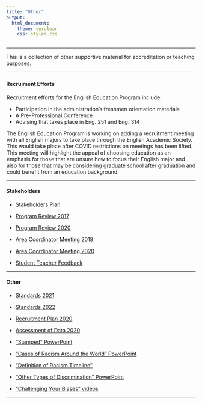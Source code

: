 ---
title: "Other"
output: 
  html_document:
    theme: cerulean
    css: styles.css
---

<script type="text/javascript">
 function showhide(id) {
    var e = document.getElementById(id);
    e.style.display = (e.style.display == 'block') ? 'none' : 'block';
 }
</script>

----

This is a collection of other supportive material for accreditation or teaching purposes.

----

### {.tabset .tabset-pills .tabset-fade}

#### Recruiment Efforts

<div style="padding-left:1px;">

Recruitment efforts for the English Education Program include:

* Participation in the administration’s freshmen orientation materials
* A Pre-Professional Conference
* Advising that takes place in Eng. 251 and Eng. 314
 

The English Education Program is working on adding a recruitment meeting with all English majors to take place through the English Academic Society.  This would take place after COVID restrictions on meetings has been lifted.  This meeting will highlight the appeal of choosing education as an emphasis for those that are unsure how to focus their English major and also for those that may be considering graduate school after graduation and could benefit from an education background.

</div>

----



#### Stakeholders

<div style="padding-left:1px;">

* [Stakeholders Plan](https://drive.google.com/file/d/1sSfg5lvAFO9ZzBZfRDrJ7QwIiv0_-Uj_/view?usp=sharing)

* [Program Review 2017](https://drive.google.com/file/d/1QntKGcKm9jrZlw0k0BTP07XtWfhx0Dbe/view?usp=sharing)

* [Program Review 2020](https://drive.google.com/file/d/1AKjw2yeWp_InWVVwOsRlvVs4gwiSUnwE/view?usp=sharing)

* [Area Coordinator Meeting 2018](https://drive.google.com/file/d/1fTI3mcSiywfbUBAedwJVYgWOyhe63HYb/view?usp=sharing)

* [Area Coordinator Meeting 2020](https://drive.google.com/file/d/1WHFBQvIfj97zm7GmfYBfvQwYCDUnBFgI/view?usp=sharing)

* [Student Teacher Feedback](https://drive.google.com/file/d/13PbUoFLpbo-bxLDGZK5Jeg8WM95PZcYA/view?usp=sharing)


</div>

----

#### Other

<div style="padding-left:1px;">

* [Standards 2021](https://drive.google.com/file/d/1tEFae7t4OtkxTz9SEtW4wolegmJhruEa/view?usp=sharing)

* [Standards 2022](https://drive.google.com/file/d/1T_mdH3POdECCFyVSkBTGORvt0SBGZw8b/view?usp=sharing)

* [Recruitment Plan 2020](https://drive.google.com/file/d/1clqQs-zahLoKpXLThl1ADMtwI6q4w5X3/view?usp=sharing)

* [Assessment of Data 2020](https://docs.google.com/document/d/1I2-dW4-OxDzW4UyL6-2-1ha8vcDR97qILd_YaL_laqg/edit?usp=sharing)

* ["Stamped" PowerPoint](https://drive.google.com/file/d/1VWJKPLI5sR-QfXU_tTVeSG66ioqJgn2R/view?usp=sharing)

* ["Cases of Racism Around the World" PowerPoint](https://docs.google.com/presentation/d/1j7i9jXmMANWImK3EKro4A8CyfxN0OmamLqbdipasY8c/edit?usp=sharing)

* ["Definition of Racism Timeline"](https://docs.google.com/document/d/1F-AVX8RLVcUUN2kwxqdEBb8GbwGaCDR_uNlfclVDASE/edit?usp=sharing)

* ["Other Types of Discrimination" PowerPoint](https://docs.google.com/presentation/d/1btork9Iyn--l6m0OI4u3wYNtatvIGH07-AE3C2CLgtE/edit?usp=sharing)

* ["Challenging Your Biases" videos](https://docs.google.com/presentation/d/1lITCgEiNiiqrxCwT8JBeqyIDAloRjaO8mEVS30dJTR0/edit?usp=sharing)


</div>

----

<footer></footer>